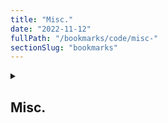 ```yaml
---
title: "Misc."
date: "2022-11-12"
fullPath: "/bookmarks/code/misc-"
sectionSlug: "bookmarks"
---
```


<details>
<summary>

## Misc.

</summary>

<p>

- [how to type copyright symbol windows laptop - Google Search](https://www.google.com/webhp?sourceid=chrome-instant&rlz=1C1CHWA_enUS599US599&ion=1&espv=2&ie=UTF-8#q=how+to+type+copyright+symbol+windows+laptop)
- [Which is the best program to use for write HTML+CSS code? - Quora](https://www.quora.com/Which-is-the-best-program-to-use-for-write-HTML+CSS-code)
- [5 Free Game Development Software Tools To Make Your Own Games](http://www.makeuseof.com/tag/five-free-game-development-tools-make-your-own-games/)
- [How to Make a Video Game | No Experience Necessary | Page 2 | Digital Trends](http://www.digitaltrends.com/gaming/how-to-make-a-video-game/2/)
- [Flixel a flash game library and coding community - Homepage](http://flixel.org/index.html)
- [Thank You For Downloading | RPG Maker | Make A Game!](http://www.rpgmakerweb.com/download/free-programs/rpg-maker-vx-ace-lite/download-rpg-maker-vx-ace-lite/thankyou-rpg-maker-vx-ace-lite)
- [senocular.com](http://www.senocular.com/flash/tutorials/as3withmxmlc/)
- [ActionScript Technology Center | Adobe Developer Connection](http://www.adobe.com/devnet/actionscript.html)
- [ruby - Get element in particular index nokogiri - Stack Overflow](https://stackoverflow.com/questions/25696908/get-element-in-particular-index-nokogiri)
- [Parsing HTML with Nokogiri | The Bastards Book of Ruby](http://ruby.bastardsbook.com/chapters/html-parsing/)
- [#245 New Gem with Bundler - RailsCasts](http://railscasts.com/episodes/245-new-gem-with-bundler?autoplay=true)
- [Bundler: Developing a RubyGem using Bundler](http://bundler.io/v1.16/guides/creating_gem.html)
- [How to undo (almost) anything with Git](https://github.com/blog/2019-how-to-undo-almost-anything-with-git)
- [HappenApps](http://happenapps.com/#quiver)
- [7 Best Note-Taking Tools for Programmers](https://www.makeuseof.com/tag/best-note-taking-tools-programmers/)
- [Difference between Date, Time and DateTime - Red Panthers](https://blog.redpanthers.co/time-date-datetime/)
- [Rubular: a Ruby regular expression editor and tester](http://rubular.com/)
- [Using Forms and Fetching Parameters in Sinatra](https://www.learnhowtoprogram.com/ruby/sinatra-dc4acb00-63fe-40dd-8fe1-4ad170c25c01/using-forms-and-fetching-parameters-in-sinatra)
- [ruby on rails - belongs_to through associations - Stack Overflow](https://stackoverflow.com/questions/4021322/belongs-to-through-associations/11457714#11457714)
- [Free stock photos · Pexels](https://www.pexels.com/)
- [Free Stock Video Footage HD & 4K Clips Royalty-Free Videos](https://www.videvo.net/)
- [Beautiful Free Images & Pictures | Unsplash](https://unsplash.com/)
- [(41) How To Remove Background From Photo - Adobe Photoshop CC 2017 - Tutorial - YouTube](https://www.youtube.com/watch?v=3PiW_gLbKa8)
- [Coderbyte | The #1 Website for Coding Challenges](https://www.coderbyte.com/)
- [(41) Fun Fun Function - YouTube](https://www.youtube.com/channel/UCO1cgjhGzsSYb1rsB4bFe4Q)
- [Introducing Fusion.js: A Plugin-based Universal Web Framework](https://eng.uber.com/fusionjs/)
- [For learning, refreshing, or just for fun!](https://www.reddit.com/r/dailyprogrammer/)
- [Readme Driven Development](http://tom.preston-werner.com/2010/08/23/readme-driven-development.html)
- [A Beginners Guide to writing a Kickass README ✍ – Akash Nimare – Medium](https://medium.com/@meakaakka/a-beginners-guide-to-writing-a-kickass-readme-7ac01da88ab3)
- [C dynamic memory allocation - Wikipedia](https://en.wikipedia.org/wiki/C_dynamic_memory_allocation)
- ['Cats as Fonts' Is What You Need Right This Instant](http://awkward.com/cats-as-fonts-is-what-you-need-right-this-instant/)
- [Meta Tags — Preview, Edit and Generate](https://metatags.io/)
- [Organize Your Inbox with These 7 Gmail Filters](https://zapier.com/blog/gmail-filters/)
- [Best paper awards for #AAAI2021](https://twitter.com/mishumausam/status/1357348794187145220)
- [GET Vs. POST: Key Difference Between HTTP Methods](https://www.guru99.com/difference-get-post-http.html)

</p>
</details>
